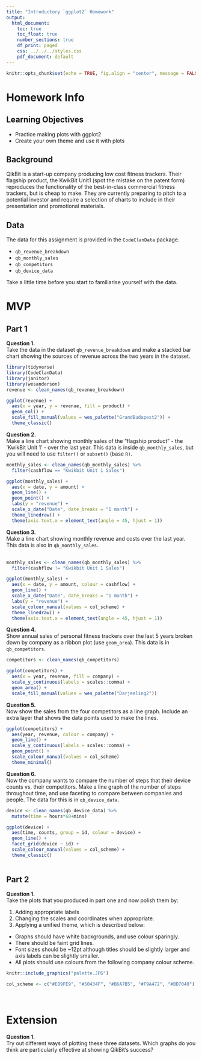 ```yaml
---
title: "Introductory `ggplot2` Homework"
output:
  html_document:
    toc: true
    toc_float: true
    number_sections: true
    df_print: paged
    css: ../../../styles.css
    pdf_document: default
---
```

  
```r
knitr::opts_chunk$set(echo = TRUE, fig.align = "center", message = FALSE)
```

# Homework Info

## Learning Objectives<br>

* Practice making plots with ggplot2
* Create your own theme and use it with plots

## Background

QikBit is a start-up company producing low cost fitness trackers. Their flagship product, the KwikBit Unit1 (spot the mistake on the patent form) reproduces the functionality of the best-in-class commercial fitness trackers, but is cheap to make.  They are currently preparing to pitch to a potential investor and require a selection of charts to include in their presentation and promotional materials.

## Data

The data for this assignment is provided in the `CodeClanData` package.

* `qb_revenue_breakdown`
* `qb_monthly_sales`
* `qb_competitors`
* `qb_device_data`

Take a little time before you start to familiarise yourself with the data.

# MVP

## Part 1

**Question 1.**  
Take the data in the dataset `qb_revenue_breakdown` and make a stacked bar chart showing the sources of revenue across the two years in the dataset.
<br>

```r
library(tidyverse)
library(CodeClanData)
library(janitor)
library(wesanderson)
revenue <- clean_names(qb_revenue_breakdown)
```

```r
ggplot(revenue) +
  aes(x = year, y = revenue, fill = product) +
  geom_col() +
  scale_fill_manual(values = wes_palette("GrandBudapest2")) +
  theme_classic()
```



**Question 2.**  
Make a line chart showing monthly sales of the "flagship product" - the 'KwikBit Unit 1' - over the last year. This data is inside `qb_monthly_sales`, but you will need to use `filter()` or `subset()` (base `R)`.
<br>

```r
monthly_sales <- clean_names(qb_monthly_sales) %>% 
  filter(cashflow == "Kwikbit Unit 1 Sales")

ggplot(monthly_sales) +
  aes(x = date, y = amount) +
  geom_line() +
  geom_point() +
  labs(y = "revenue") +
  scale_x_date("Date", date_breaks = "1 month") +
  theme_linedraw() +
  theme(axis.text.x = element_text(angle = 45, hjust = 1))
```


**Question 3.**  
Make a line chart showing monthly revenue and costs over the last year. This data is also in `qb_monthly_sales`.								
<br>

```r
monthly_sales <- clean_names(qb_monthly_sales) %>% 
  filter(cashflow != "Kwikbit Unit 1 Sales")

ggplot(monthly_sales) +
  aes(x = date, y = amount, colour = cashflow) +
  geom_line() +
  scale_x_date("Date", date_breaks = "1 month") +
  labs(y = "revenue") +
  scale_colour_manual(values = col_scheme) +
  theme_linedraw() +
  theme(axis.text.x = element_text(angle = 45, hjust = 1))
```


**Question 4.**  
Show annual sales of personal fitness trackers over the last 5 years broken down by company as a ribbon plot (use `geom_area`). This data is in `qb_competitors`.
<br>

```r
competitors <- clean_names(qb_competitors)

ggplot(competitors) +
  aes(x = year, revenue, fill = company) +
  scale_y_continuous(labels = scales::comma) +
  geom_area() +
  scale_fill_manual(values = wes_palette("Darjeeling2"))
```


**Question 5.**  
Now show the sales from the four competitors as a line graph. Include an extra layer that shows the data points used to make the lines.
<br>

```r
ggplot(competitors) +
  aes(year, revenue, colour = company) +
  geom_line() +
  scale_y_continuous(labels = scales::comma) +
  geom_point() +
  scale_colour_manual(values = col_scheme)
  theme_minimal()
```


**Question 6.**  
Now the company wants to compare the number of steps that their device counts vs. their competitors. Make a line graph of the number of steps throughout time, and use faceting to compare between companies and people. The data for this is in `qb_device_data`.
<br>


```r
device <- clean_names(qb_device_data) %>% 
  mutate(time = hours*60+mins)

ggplot(device) +
  aes(time, counts, group = id, colour = device) +
  geom_line() +
  facet_grid(device ~ id) +
  scale_colour_manual(values = col_scheme) +
  theme_classic()
 

```



## Part 2 

**Question 1.**  
Take the plots that you produced in part one and now polish them by:

1. Adding appropriate labels
2. Changing the scales and coordinates when appropriate.
3. Applying a unified theme, which is described below:
  * Graphs should have white backgrounds, and use colour sparingly.
  * There should be faint grid lines.
  * Font sizes should be ~12pt although titles should be slightly larger and axis labels can be slightly smaller. 
  * All plots should use colours from the following company colour scheme.

```r
knitr::include_graphics("palette.JPG")
```

```r
col_scheme <- c("#E89FE9", "#50434F", "#B6A7B5", "#F9A472", "#BD7040")
```
<br>

# Extension

**Question 1.**  
Try out different ways of plotting these three datasets. Which graphs do you think are particularly effective at showing QikBit's success?
<br>
